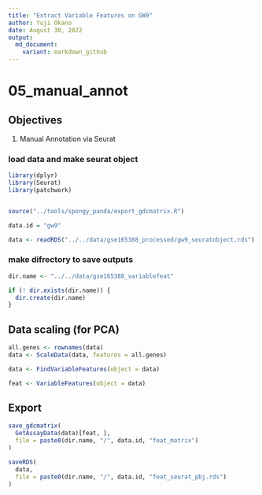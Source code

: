 ```yaml
---
title: "Extract Variable Features on GW9"
author: Yuji Okano
date: August 30, 2022
output:
  md_document:
    variant: markdown_github
---
```


# 05_manual_annot

## Objectives

1.  Manual Annotation via Seurat

### load data and make seurat object

```r
library(dplyr)
library(Seurat)
library(patchwork)


source("../tools/spongy_panda/export_gdcmatrix.R")

data.id = "gw9"

data <- readRDS("../../data/gse165388_processed/gw9_seuratobject.rds")
```

### make difrectory to save outputs
```r
dir.name <- "../../data/gse165388_variablefeat"

if (! dir.exists(dir.name)) {
  dir.create(dir.name)
}
```

## Data scaling (for PCA)
```r
all.genes <- rownames(data)
data <- ScaleData(data, features = all.genes)
```

```r
data <- FindVariableFeatures(object = data)

feat <- VariableFeatures(object = data)
```

## Export
```r
save_gdcmatrix(
  GetAssayData(data)[feat, ],
  file = paste0(dir.name, "/", data.id, "feat_matrix")
)

saveRDS(
  data,
  file = paste0(dir.name, "/", data.id, "feat_seurat_pbj.rds")
)
```